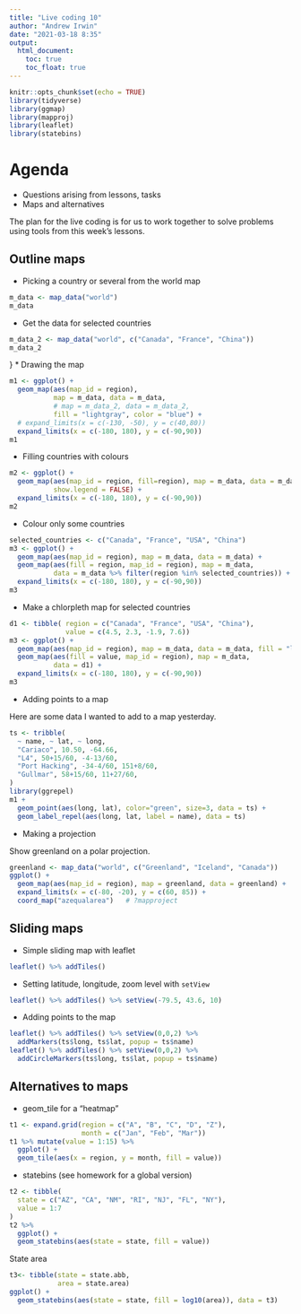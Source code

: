 ```yaml
---
title: "Live coding 10"
author: "Andrew Irwin"
date: "2021-03-18 8:35"
output:
  html_document:
    toc: true
    toc_float: true
---
```


```r
knitr::opts_chunk$set(echo = TRUE)
library(tidyverse)
library(ggmap)
library(mapproj)
library(leaflet)
library(statebins)
```

# Agenda

* Questions arising from lessons, tasks
* Maps and alternatives

The plan for the live coding is for us to work together to solve problems using tools from this week's lessons. 

## Outline maps

* Picking a country or several from the world map

```r
m_data <- map_data("world")
m_data
```

* Get the data for selected countries

```r
m_data_2 <- map_data("world", c("Canada", "France", "China"))
m_data_2
```
}
* Drawing the map

```r
m1 <- ggplot() +
  geom_map(aes(map_id = region), 
           map = m_data, data = m_data,
           # map = m_data_2, data = m_data_2,
           fill = "lightgray", color = "blue") +
  # expand_limits(x = c(-130, -50), y = c(40,80))
  expand_limits(x = c(-180, 180), y = c(-90,90))
m1
```

* Filling countries with colours

```r
m2 <- ggplot() + 
  geom_map(aes(map_id = region, fill=region), map = m_data, data = m_data,
           show.legend = FALSE) + 
  expand_limits(x = c(-180, 180), y = c(-90,90))
m2
```

* Colour only some countries

```r
selected_countries <- c("Canada", "France", "USA", "China")
m3 <- ggplot() + 
  geom_map(aes(map_id = region), map = m_data, data = m_data) + 
  geom_map(aes(fill = region, map_id = region), map = m_data,
           data = m_data %>% filter(region %in% selected_countries)) +
  expand_limits(x = c(-180, 180), y = c(-90,90))
m3
```

* Make a chlorpleth map for selected countries

```r
d1 <- tibble( region = c("Canada", "France", "USA", "China"),
              value = c(4.5, 2.3, -1.9, 7.6))
m3 <- ggplot() + 
  geom_map(aes(map_id = region), map = m_data, data = m_data, fill = "lightgray") + 
  geom_map(aes(fill = value, map_id = region), map = m_data,
           data = d1) +
  expand_limits(x = c(-180, 180), y = c(-90,90))
m3
```

* Adding points to a map

Here are some data I wanted to add to a map yesterday.

```r
ts <- tribble(
  ~ name, ~ lat, ~ long,
  "Cariaco", 10.50, -64.66,
  "L4", 50+15/60, -4-13/60,
  "Port Hacking", -34-4/60, 151+8/60,
  "Gullmar", 58+15/60, 11+27/60,
)
library(ggrepel)
m1 + 
  geom_point(aes(long, lat), color="green", size=3, data = ts) +
  geom_label_repel(aes(long, lat, label = name), data = ts)
```

* Making a projection

Show greenland on a polar projection.

```r
greenland <- map_data("world", c("Greenland", "Iceland", "Canada"))
ggplot() + 
  geom_map(aes(map_id = region), map = greenland, data = greenland) + 
  expand_limits(x = c(-80, -20), y = c(60, 85)) + 
  coord_map("azequalarea")   # ?mapproject
```

## Sliding maps

* Simple sliding map with leaflet

```r
leaflet() %>% addTiles()
```

* Setting latitude, longitude, zoom level with `setView`

```r
leaflet() %>% addTiles() %>% setView(-79.5, 43.6, 10)
```

* Adding points to the map

```r
leaflet() %>% addTiles() %>% setView(0,0,2) %>%
  addMarkers(ts$long, ts$lat, popup = ts$name)
leaflet() %>% addTiles() %>% setView(0,0,2) %>%
  addCircleMarkers(ts$long, ts$lat, popup = ts$name)

```

## Alternatives to maps

* geom_tile for a "heatmap"

```r
t1 <- expand.grid(region = c("A", "B", "C", "D", "Z"),
                  month = c("Jan", "Feb", "Mar"))
t1 %>% mutate(value = 1:15) %>%
  ggplot() +
  geom_tile(aes(x = region, y = month, fill = value))
```

* statebins (see homework for a global version)

```r
t2 <- tibble(
  state = c("AZ", "CA", "NM", "RI", "NJ", "FL", "NY"),
  value = 1:7
)
t2 %>% 
  ggplot() +
  geom_statebins(aes(state = state, fill = value))
```

State area

```r
t3<- tibble(state = state.abb,
            area = state.area)
ggplot() + 
  geom_statebins(aes(state = state, fill = log10(area)), data = t3)
```

